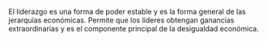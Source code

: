 El liderazgo es una forma de poder estable y es la forma general de las jerarquías económicas. Permite que los líderes obtengan ganancias extraordinarias y es el componente principal de la desigualdad económica.
